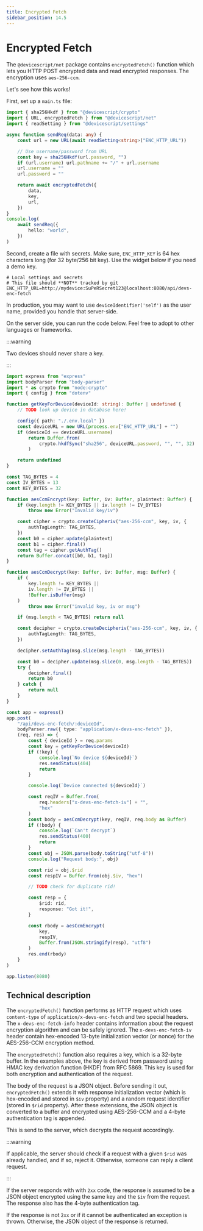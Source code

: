 ```yaml
---
title: Encrypted Fetch
sidebar_position: 14.5
---
```


# Encrypted Fetch

The `@devicescript/net` package contains `encryptedFetch()` function which lets you
HTTP POST encrypted data and read encrypted responses.
The encryption uses `aes-256-ccm`.

Let's see how this works!

First, set up a `main.ts` file:

```ts
import { sha256Hkdf } from "@devicescript/crypto"
import { URL, encryptedFetch } from "@devicescript/net"
import { readSetting } from "@devicescript/settings"

async function sendReq(data: any) {
    const url = new URL(await readSetting<string>("ENC_HTTP_URL"))

    // Use username/password from URL
    const key = sha256Hkdf(url.password, "")
    if (url.username) url.pathname += "/" + url.username
    url.username = ""
    url.password = ""

    return await encryptedFetch({
        data,
        key,
        url,
    })
}
console.log(
    await sendReq({
        hello: "world",
    })
)
```

Second, create a file with secrets.
Make sure, `ENC_HTTP_KEY` is 64 hex characters long (for 32 byte/256 bit key).
Use the widget below if you need a demo key.

```env title="./.env.local"
# Local settings and secrets
# This file should **NOT** tracked by git
ENC_HTTP_URL=http://mydevice:SuPeRSecret123@localhost:8080/api/devs-enc-fetch
```

In production, you may want to use `deviceIdentifier('self')` as the user name,
provided you handle that server-side.


On the server side, you can run the code below.
Feel free to adopt to other languages or frameworks.

:::warning

Two devices should never share a key.

:::

```ts skip
import express from "express"
import bodyParser from "body-parser"
import * as crypto from "node:crypto"
import { config } from "dotenv"

function getKeyForDevice(deviceId: string): Buffer | undefined {
    // TODO look up device in database here!

    config({ path: "./.env.local" })
    const deviceURL = new URL(process.env["ENC_HTTP_URL"] + "")
    if (deviceId == deviceURL.username)
        return Buffer.from(
            crypto.hkdfSync("sha256", deviceURL.password, "", "", 32)
        )

    return undefined
}

const TAG_BYTES = 4
const IV_BYTES = 13
const KEY_BYTES = 32

function aesCcmEncrypt(key: Buffer, iv: Buffer, plaintext: Buffer) {
    if (key.length != KEY_BYTES || iv.length != IV_BYTES)
        throw new Error("Invalid key/iv")

    const cipher = crypto.createCipheriv("aes-256-ccm", key, iv, {
        authTagLength: TAG_BYTES,
    })
    const b0 = cipher.update(plaintext)
    const b1 = cipher.final()
    const tag = cipher.getAuthTag()
    return Buffer.concat([b0, b1, tag])
}

function aesCcmDecrypt(key: Buffer, iv: Buffer, msg: Buffer) {
    if (
        key.length != KEY_BYTES ||
        iv.length != IV_BYTES ||
        !Buffer.isBuffer(msg)
    )
        throw new Error("invalid key, iv or msg")

    if (msg.length < TAG_BYTES) return null

    const decipher = crypto.createDecipheriv("aes-256-ccm", key, iv, {
        authTagLength: TAG_BYTES,
    })

    decipher.setAuthTag(msg.slice(msg.length - TAG_BYTES))

    const b0 = decipher.update(msg.slice(0, msg.length - TAG_BYTES))
    try {
        decipher.final()
        return b0
    } catch {
        return null
    }
}

const app = express()
app.post(
    "/api/devs-enc-fetch/:deviceId",
    bodyParser.raw({ type: "application/x-devs-enc-fetch" }),
    (req, res) => {
        const { deviceId } = req.params
        const key = getKeyForDevice(deviceId)
        if (!key) {
            console.log(`No device ${deviceId}`)
            res.sendStatus(404)
            return
        }

        console.log(`Device connected ${deviceId}`)

        const reqIV = Buffer.from(
            req.headers["x-devs-enc-fetch-iv"] + "",
            "hex"
        )
        const body = aesCcmDecrypt(key, reqIV, req.body as Buffer)
        if (!body) {
            console.log(`Can't decrypt`)
            res.sendStatus(400)
            return
        }
        const obj = JSON.parse(body.toString("utf-8"))
        console.log("Request body:", obj)

        const rid = obj.$rid
        const respIV = Buffer.from(obj.$iv, "hex")

        // TODO check for duplicate rid!

        const resp = {
            $rid: rid,
            response: "Got it!",
        }

        const rbody = aesCcmEncrypt(
            key,
            respIV,
            Buffer.from(JSON.stringify(resp), "utf8")
        )
        res.end(rbody)
    }
)

app.listen(8080)
```

## Technical description

The `encryptedFetch()` function performs as HTTP request which uses `content-type` of `application/x-devs-enc-fetch`
and two special headers.
The `x-devs-enc-fetch-info` header contains information about the request encryption algorithm
and can be safely ignored.
The `x-devs-enc-fetch-iv` header contain hex-encoded 13-byte initialization vector (or nonce) for the AES-256-CCM
encryption method.

The `encryptedFetch()` function also requires a key, which is a 32-byte buffer.
In the examples above, the key is derived from password using HMAC key derivation function (HKDF) from RFC 5869.
This key is used for both encryption and authentication of the request.

The body of the request is a JSON object.
Before sending it out, `encryptedFetch()` extends it with response initialization vector
(which is hex-encoded and stored in `$iv` property)
and a random request identifier (stored in `$rid` property).
After these extensions, the JSON object is converted to a buffer and
encrypted using AES-256-CCM and a 4-byte authentication tag is appended.

This is send to the server, which decrypts the request accordingly.

:::warning

If applicable, the server should check if a request with a given `$rid` was already handled,
and if so, reject it.
Otherwise, someone can reply a client request.

:::

If the server responds with with `2xx` code, the response is assumed to be
a JSON object encrypted using the same key and the `$iv` from the request.
The response also has the 4-byte authentication tag.

If the response is not `2xx` or if it cannot be authenticated an exception is thrown.
Otherwise, the JSON object of the response is returned.
